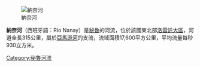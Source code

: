 [[Image:Puerto_de_Santa_Clara_en_el_río_Nanay.jpg|納奈河]]

'''納奈河'''（西班牙語：Río Nanay）是[[秘魯|秘魯]]的河流，位於該國東北部[[洛雷託大區|洛雷託大區]]，河道全長315公里，屬於[[亞馬遜河|亞馬遜河]]的支流，流域面積17,600平方公里，平均流量每秒930立方米。

{{Coord|3.74|S|74.132|W|type:river|display=title}} 

{{Peru-geo-stub}}
[[Category:秘魯河流|Category:秘魯河流]]